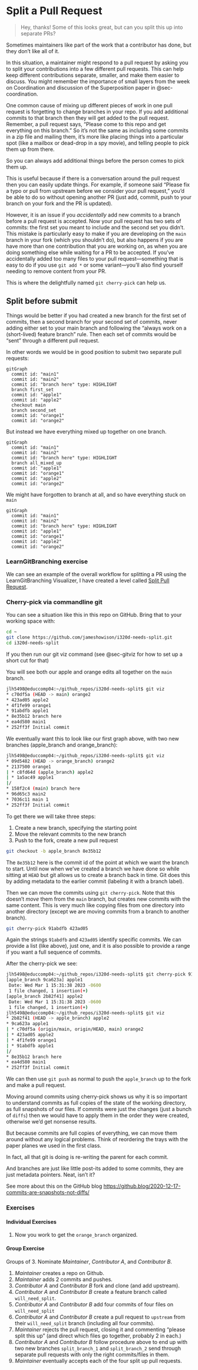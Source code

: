 # Split a Pull Request {#sec-cherrypick}

> Hey, thanks! Some of this looks great, but can you split this up into separate PRs?

Sometimes maintainers like part of the work that a contributor has done, but they don't like all of it.

In this situation, a maintainer might respond to a pull request by asking you to split your contributions into a few different pull requests. This can help keep different contributions separate, smaller, and make them easier to discuss. You might remember the importance of small layers from the week on Coordination and discussion of the Superposition paper in @sec-coordination.

One common cause of mixing up different pieces of work in one pull request is forgetting to change branches in your repo. If you add additional commits to that branch then they will get added to the pull request. Remember, a pull request says, "Please come to this repo and get everything on this branch." So it's not the same as including some commits in a zip file and mailing them, it's more like placing things into a particular spot (like a mailbox or dead-drop in a spy movie), and telling people to pick them up from there.

So you can always add additional things before the person comes to pick them up.

This is useful because if there is a conversation around the pull request then you can easily update things. For example, if someone said "Please fix a typo or pull from upstream before we consider your pull request," you'd be able to do so without opening another PR (just add, commit, push to your branch on your fork and the PR is updated).

However, it is an issue if you *accidentally* add new commits to a branch before a pull request is accepted. Now your pull request has two sets of commits: the first set you meant to include and the second set you didn't. This mistake is particularly easy to make if you are developing on the `main` branch in your fork (which you shouldn't do), but also happens if you are have more than one contribution that you are working on, as when you are doing something else while waiting for a PR to be accepted. If you've accidentally added too many files to your pull request---something that is easy to do if you use `git add *` or some variant---you'll also find yourself needing to remove content from your PR.

This is where the delightfully named `git cherry-pick` can help us.

## Split before submit

Things would be better if you had created a new branch for the first set of commits, then a second branch for your second set of commits, never adding either set to your main branch and following the "always work on a (short-lived) feature branch" rule. Then each set of commits would be "sent" through a different pull request.

In other words we would be in good position to submit two separate pull requests:

```mermaid
gitGraph
  commit id: "main1"
  commit id: "main2"
  commit id: "branch here" type: HIGHLIGHT
  branch first_set
  commit id: "apple1"
  commit id: "apple2"
  checkout main
  branch second_set
  commit id: "orange1"
  commit id: "orange2"
```

But instead we have everything mixed up together on one branch.

```mermaid
gitGraph
  commit id: "main1"
  commit id: "main2"
  commit id: "branch here" type: HIGHLIGHT
  branch all_mixed_up
  commit id: "apple1"
  commit id: "orange1"
  commit id: "apple2"
  commit id: "orange2"
```

We might have forgotten to branch at all, and so have everything stuck on `main`

```mermaid
gitGraph
  commit id: "main1"
  commit id: "main2"
  commit id: "branch here" type: HIGHLIGHT
  commit id: "apple1"
  commit id: "orange1"
  commit id: "apple2"
  commit id: "orange2"
```

### LearnGitBranching exercise

We can see an example of the overall workflow for splitting a PR using the LearnGitBranching Visualizer, I have created a level called [Split Pull Request](https://learngitbranching.js.org/?gist_level_id=f7b4b63960ed80fa9a76728d853f2546).

### Cherry-pick via commandline git

You can see a situation like this in this repo on GitHub. Bring that to your working space with:

```sh
cd ~
git clone https://github.com/jameshowison/i320d-needs-split.git
cd i320d-needs-split
```

If you then run our git viz command (see @sec-gitviz for how to set up a short cut for that)

You will see both our apple and orange edits all together on the `main` branch.

``` sh
jlh5498@educcomp04:~/github_repos/i320d-needs-split$ git viz
* c70df5a (HEAD -> main) orange2
* 423ad05 apple2
* 4f1fe99 orange1
* 91abdfb apple1
* 8e35b12 branch here
* ea4d580 main1
* 252ff3f Initial commit
```

We eventually want this to look like our first graph above, with two new branches (apple_branch and orange_branch):

``` sh
jlh5498@educcomp04:~/github_repos/i320d-needs-split$ git viz
* 09d5482 (HEAD -> orange_branch) orange2
* 2137500 orange1
| * c8fd64d (apple_branch) apple2
| * 1a5ac49 apple1
|/  
* 158f2c4 (main) branch here
* 96d65c3 main2
* 7036c11 main 1
* 252ff3f Initial commit
```

To get there we will take three steps:

1.  Create a new branch, specifying the starting point
2.  Move the relevant commits to the new branch
3.  Push to the fork, create a new pull request

``` sh
git checkout -b apple_branch 8e35b12
```

The `8e35b12` here is the commit id of the point at which we want the branch to start. Until now when we've created a branch we have done so while sitting at `HEAD` but git allows us to create a branch back in time. Git does this by adding metadata to the earlier commit (labeling it with a branch label).

Then we can move the commits using `git cherry-pick`. Note that this doesn't *move* them from the `main` branch, but creates new commits with the same content. This is very much like copying files from one directory into another directory (except we are moving commits from a branch to another branch).

``` sh
git cherry-pick 91abdfb 423ad05
```

Again the strings `91abdfb` and `423ad05` identify specific commits. We can provide a list (like above), just one, and it is also possible to provide a range if you want a full sequence of commits.

After the cherry-pick we see:

``` sh
jlh5498@educcomp04:~/github_repos/i320d-needs-split$ git cherry-pick 91abdfb 423ad05
[apple_branch 9ca623a] apple1
 Date: Wed Mar 1 15:31:38 2023 -0600
 1 file changed, 1 insertion(+)
[apple_branch 2b82f41] apple2
 Date: Wed Mar 1 15:31:38 2023 -0600
 1 file changed, 1 insertion(+)
jlh5498@educcomp04:~/github_repos/i320d-needs-split$ git viz
* 2b82f41 (HEAD -> apple_branch) apple2
* 9ca623a apple1
| * c70df5a (origin/main, origin/HEAD, main) orange2
| * 423ad05 apple2
| * 4f1fe99 orange1
| * 91abdfb apple1
|/  
* 8e35b12 branch here
* ea4d580 main1
* 252ff3f Initial commit
```

We can then use `git push` as normal to push the `apple_branch` up to the fork and make a pull request.

::: callout-note
Moving around commits using cherry-pick shows us why it is so important to understand commits as full copies of the state of the working directory, as full snapshots of our files. If commits were just the changes (just a bunch of `diffs`) then we would have to apply them in the order they were created, otherwise we'd get nonsense results.

But because commits are full copies of everything, we can move them around without any logical problems. Think of reordering the trays with the paper planes we used in the first class.

In fact, all that git is doing is re-writing the parent for each commit.

And branches are just like little post-its added to some commits, they are just metadata pointers. Neat, isn't it?

See more about this on the GitHub blog <https://github.blog/2020-12-17-commits-are-snapshots-not-diffs/>
:::

### Exercises

#### Individual Exercises

1.  Now you work to get the `orange_branch` organized.

#### Group Exercise

Groups of 3. Nominate *Maintainer*, *Contributor A*, and *Contributor B*.

1.  *Maintainer* creates a repo on Github.
2.  *Maintainer* adds 2 commits and pushes.
3.  *Contributor A* and *Contributor B* fork and clone (and add upstream).
4.  *Contributor A* and *Contributor B* create a feature branch called `will_need_split`.
5.  *Contributor A* and *Contributor B* add four commits of four files on `will_need_split`
6.  *Contributor A* and *Contributor B* create a pull request to `upstream` from their `will_need_split` branch (including all four commits).
7.  *Maintainer* rejects the pull request, closing it and commenting "please split this up" (and direct which files go together, probably 2 in each.)
8.  *Contributor A* and *Contributor B* follow procedure above to end up with two new branches `split_branch_1` and `split_branch_2` send through separate pull requests with only the right commits/files in them.
9.  *Maintainer* eventually accepts each of the four split up pull requests.

<!-- ### Dealing with remaining commits -->

<!-- Remember when we `git cherry-pick` to move a commit, we don't actually move it we create a copy (learngitbranching shows this by creating new commits called `C3'` and `C4'` (to distinguish from `C3` and `C4`). -->

<!-- You can see this with the middle block of commits here (after the orange_branch is created). They are on main. -->

<!-- ``` sh -->
<!-- * 170afe6 (HEAD -> orange_branch) orange2 -->
<!-- * c7af009 orange1 -->
<!-- | * 2b82f41 (apple_branch) apple2 -->
<!-- | * 9ca623a apple1 -->
<!-- |/   -->
<!-- | * c70df5a (origin/main, origin/HEAD, main) orange2 -->
<!-- | * 423ad05 apple2 -->
<!-- | * 4f1fe99 orange1 -->
<!-- | * 91abdfb apple1 -->
<!-- |/   -->
<!-- * 8e35b12 branch here -->
<!-- * ea4d580 main1 -->
<!-- * 252ff3f Initial commit -->
<!-- ``` -->

<!-- So we have to consider what to do about the extra commits left on `main`. This is going to depend on a few things. Do you have additional commits on `main` that you haven't distributed among new branches? Do you want `main` to exactly reflect the history of `main` on `upstream`? How tolerant are you of "messy history"? It's also going to depend on whether `main` had been pushed up and whether others might have built on top of it. -->

<!-- There are many options, here are two: -->

<!-- 1.  Revert the commits that you "moved" to the branches. `git revert` creates "opposite" commits, that undo any changes. So if you lay a revert commit on top of a commit then the content is as though the commit was never made. But they stay visible in the git history -->
<!-- 2.  Using `git reset -hard`, create a new branch from your branching point, then rename it to `main`, orphaning your current main. -->

<!-- If you had already shared these then you really only have the first option, as then if others started building on your work they will be ok. If you use `reset -hard` then this can cause big problems in other people's repositories (as the history now differs in a way that git cannot recover). -->

<!-- #### Using revert -->

<!-- First I created a copy of the repo, `practice_split_revert/`, so I could show both options. Then I switched to the `main` branch in that copy. -->

<!-- ``` sh -->
<!-- cd .. -->
<!-- cp -r i320d-needs-split i320d-needs-split-revert -->
<!-- cd i320d-needs-split-revert/ -->
<!-- git checkout main -->
<!-- ``` -->

<!-- Then I used a range expression (the `..`) with revert to revert the set of four commits on `main`. Note that the double dot range syntax used like this is left exclusive (i.e. you have to go back one further than the first you want). I also had to provide four commit messages, one for each of the reverting commits. -->

<!-- ``` sh -->
<!-- git revert 8e35b12..c70df5a -->
<!-- [main f195843] Revert "orange2" -->
<!--  1 file changed, 1 deletion(-) -->
<!-- [main 88fbee6] Revert "apple2" -->
<!--  1 file changed, 1 deletion(-) -->
<!-- [main 8513495] Revert "orange1" -->
<!--  1 file changed, 1 deletion(-) -->
<!-- [main eb9d80e] Revert "apple1" -->
<!--  1 file changed, 1 deletion(-) -->
<!-- ``` -->

<!-- ::: callout-warning -->
<!-- When using the range operator `..` it is left-exclusive, right-inclusive. This means you have to start one commit before the ones you want to include. So here I start with the "branch here" commit `8e35b12` even though I not reverting that commit. -->
<!-- ::: -->

<!-- ::: callout-note -->
<!-- You have to provide a commit message for each revert commit. By default to get those git will push you into the `vi` editor, which can be disorientating. See section in FAQ: @sec-vim. To accept the default commit messages, I hit <kbd>Esc</kbd> <kbd>Esc</kbd> <kbd>:wq</kbd> <kbd>Enter</kbd> -->
<!-- ::: -->

<!-- ``` sh -->
<!-- git viz -->
<!-- ``` -->

<!-- ``` sh -->
<!-- * eb9d80e (HEAD -> main) Revert "apple1" -->
<!-- * 8513495 Revert "orange1" -->
<!-- * 88fbee6 Revert "apple2" -->
<!-- * f195843 Revert "orange2" -->
<!-- * c70df5a (origin/main, origin/HEAD) orange2 -->
<!-- * 423ad05 apple2 -->
<!-- * 4f1fe99 orange1 -->
<!-- * 91abdfb apple1 -->
<!-- | * 170afe6 (orange_branch) orange2 -->
<!-- | * c7af009 orange1 -->
<!-- |/   -->
<!-- | * 2b82f41 (apple_branch) apple2 -->
<!-- | * 9ca623a apple1 -->
<!-- |/   -->
<!-- * 8e35b12 branch here -->
<!-- * ea4d580 main1 -->
<!-- * 252ff3f Initial commit -->
<!-- ``` -->

<!-- This is hard to love (as everything got uglier with the addition of the reverts) but it does definite explain what is intended and ensure that anyone working from `main` can continue to do so. -->

<!-- #### git reset --hard -->

<!-- Git reset can neaten things up, but only if you haven't already pushed to GitHub. -->

<!-- Again, I create a copy of the repo -->

<!-- ``` sh -->
<!-- cd .. -->
<!-- cp -r i320d-needs-split i320d-needs-split-reset -->
<!-- cd i320d-needs-split-reset/ -->
<!-- git checkout main -->
<!-- git viz -->
<!-- ``` -->

<!--     * 170afe6 (HEAD -> orange_branch) orange2 -->
<!--     * c7af009 orange1 -->
<!--     | * 2b82f41 (apple_branch) apple2 -->
<!--     | * 9ca623a apple1 -->
<!--     |/   -->
<!--     | * c70df5a (origin/main, origin/HEAD, main) orange2 -->
<!--     | * 423ad05 apple2 -->
<!--     | * 4f1fe99 orange1 -->
<!--     | * 91abdfb apple1 -->
<!--     |/   -->
<!--     * 8e35b12 branch here -->
<!--     * ea4d580 main1 -->
<!--     * 252ff3f Initial commit -->

<!-- Now we use `git reset --hard` to force HEAD on `main` back to `8e35b12`. That disconnects the four unwanted commits (I *think* they aren't actually gone from .git folder yet, but they could be deleted any time as they aren't connected to anything, they don't show up in the graph or the log). -->

<!-- ``` sh -->
<!-- git reset --hard 8e35b12 -->
<!-- ``` -->

<!--     HEAD is now at 8e35b12  -->

<!-- That seems neater, but keep in mind that if you'd pushed `main` to github while those commits were there, anyone else who had built on your repo would have lots of trouble. In fact if you do this with the repos above (which have already been pushed to GitHub then the four commits don't disappear, they are still tagged with `origin/main` because they are on the remote. -->

<!-- The `revert` approach means messier history, but has the advantage that it doesn't disconnect anyone else. -->
